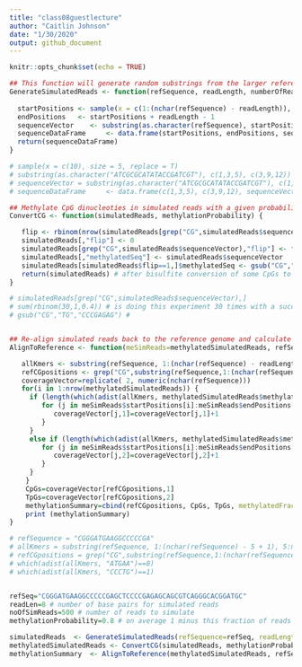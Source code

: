 ```yaml
---
title: "class08guestlecture"
author: "Caitlin Johnson"
date: "1/30/2020"
output: github_document
---
```


```r
knitr::opts_chunk$set(echo = TRUE)
```

```r
## This function will generate random substrings from the larger reference sequence 
GenerateSimulatedReads <- function(refSequence, readLength, numberOfReadsToSimulate) {
  
  startPositions <- sample(x = c(1:(nchar(refSequence) - readLength)), size = numberOfReadsToSimulate, replace = T) # Gives random start coordiniates
  endPositions   <- startPositions + readLength - 1
  sequenceVector    <- substring(as.character(refSequence), startPositions, endPositions)
  sequenceDataFrame     <- data.frame(startPositions, endPositions, sequenceVector, stringsAsFactors = FALSE)
  return(sequenceDataFrame)
}

# sample(x = c(10), size = 5, replace = T)
# substring(as.character("ATCGCGCATATACCGATCGT"), c(1,3,5), c(3,9,12))
# sequenceVector = substring(as.character("ATCGCGCATATACCGATCGT"), c(1,3,5), c(3,9,12))
# sequenceDataFrame     <- data.frame(c(1,3,5), c(3,9,12), sequenceVector, stringsAsFactors = FALSE)

## Methylate CpG dinucleoties in simulated reads with a given probability 
ConvertCG <- function(simulatedReads, methylationProbability) {

   flip <- rbinom(nrow(simulatedReads[grep("CG",simulatedReads$sequenceVector),]),1,1-methylationProbability)
   simulatedReads[,"flip"] <- 0
   simulatedReads[grep("CG",simulatedReads$sequenceVector),"flip"] <- flip
   simulatedReads[,"methylatedSeq"] <- simulatedReads$sequenceVector
   simulatedReads[simulatedReads$flip==1,]$methylatedSeq <- gsub("CG","TG",simulatedReads[simulatedReads$flip==1,]$sequenceVector)
   return(simulatedReads) # after bisulfite conversion of some CpGs to TpGs 
}

# simulatedReads[grep("CG",simulatedReads$sequenceVector),]
# sum(rbinom(30,1,0.4)) # is doing this experiment 30 times with a success probabilty of 0.4; success is 1, failure is 0
# gsub("CG","TG","CCCGAGAG") # 


## Re-align simulated reads back to the reference genome and calculate methylation ratios for CpGs 
AlignToReference <- function(meSimReads=methylatedSimulatedReads, refSequence, readLength, numberOfMismatches=1) {

   allKmers <- substring(refSequence, 1:(nchar(refSequence) - readLength + 1), readLength:nchar(refSequence))
   refCGpositions <- grep("CG",substring(refSequence,1:(nchar(refSequence)-1),2:nchar(refSequence)))
   coverageVector=replicate( 2, numeric(nchar(refSequence)))
   for(i in 1:nrow(methylatedSimulatedReads)) {
	 if (length(which(adist(allKmers, methylatedSimulatedReads$methylatedSeq[i])==0,))==1){
		for (j in meSimReads$startPositions[i]:meSimReads$endPositions[i]){
	       coverageVector[j,1]=coverageVector[j,1]+1
		}
	 }
   	 else if (length(which(adist(allKmers, methylatedSimulatedReads$methylatedSeq[i])<=numberOfMismatches,))==1){
		for (j in meSimReads$startPositions[i]:meSimReads$endPositions[i]){
	       coverageVector[j,2]=coverageVector[j,2]+1
		}
	 }
	}
	CpGs=coverageVector[refCGpositions,1]
	TpGs=coverageVector[refCGpositions,2]
	methylationSummary=cbind(refCGpositions, CpGs, TpGs, methylatedFraction=CpGs/(CpGs+TpGs))
	print (methylationSummary)
}

# refSequence = "CGGGATGAAGGCCCCCGA"
# allKmers = substring(refSequence, 1:(nchar(refSequence) - 5 + 1), 5:nchar(refSequence))
# refCGpositions = grep("CG",substring(refSequence,1:(nchar(refSequence)-1),2:nchar(refSequence)))
# which(adist(allKmers, "ATGAA")==0)
# which(adist(allKmers, "CCCTG")==1)


refSeq="CGGGATGAAGGCCCCCGAGCTCCCCGAGAGCAGCGTCAGGGCACGGATGC"
readLen=8 # number of base pairs for simulated reads
noOfSimReads=500 # number of reads to simulate 
methylationProbability=0.8 # on average 1 minus this fraction of reads will have C to T conversion

simulatedReads  <- GenerateSimulatedReads(refSequence=refSeq, readLength=readLen, numberOfReadsToSimulate=noOfSimReads)
methylatedSimulatedReads <- ConvertCG(simulatedReads, methylationProbability) #If there are CpGs, we're going to use methylation probability; 80% with conversion (not methylated), and 20% without conversion (methylated)
methylationSummary  <- AlignToReference(methylatedSimulatedReads, refSeq, readLen) # Align to reference geneome and show what's 'flipped'


  

```

